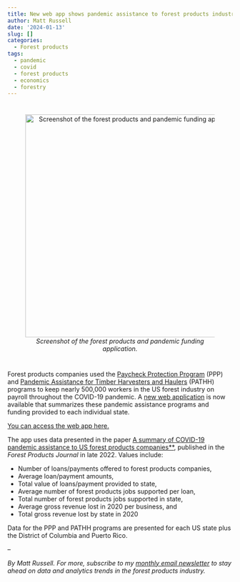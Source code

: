 ```yaml
---
title: New web app shows pandemic assistance to forest products industry by state
author: Matt Russell
date: '2024-01-13'
slug: []
categories:
  - Forest products
tags:
  - pandemic
  - covid
  - forest products
  - economics
  - forestry
---
```



# 
<center>

![*Screenshot of the forest products and pandemic funding application.*](webapp.png){width=500px}
</center>
#  

Forest products companies used the [Paycheck Protection Program](https://www.sba.gov/funding-programs/loans/covid-19-relief-options/paycheck-protection-program) (PPP) and [Pandemic Assistance for Timber Harvesters and Haulers](https://www.farmers.gov/archived/coronavirus/pandemic-assistance/pathh) (PATHH) programs to keep nearly 500,000 workers in the US forest industry on payroll throughout the COVID-19 pandemic. A [new web application](https://matt-arbor.shinyapps.io/forestry_pandemic/) is now available that summarizes these pandemic assistance programs and funding provided to each individual state.
 

[You can access the web app here.](https://matt-arbor.shinyapps.io/forestry_pandemic/)

The app uses data presented in the paper [A summary of COVID-19 pandemic assistance to US forest products companies**](https://meridian.allenpress.com/fpj/article/72/4/253/488883/A-Summary-of-COVID-19-Pandemic-Assistance-to-US), published in the *Forest Products Journal* in late 2022. Values include:

* Number of loans/payments offered to forest products companies,
* Average loan/payment amounts,
* Total value of loans/payment provided to state,
* Average number of forest products jobs supported per loan,
* Total number of forest products jobs supported in state,
* Average gross revenue lost in 2020 per business, and
* Total gross revenue lost by state in 2020

Data for the PPP and PATHH programs are presented for each US state plus the District of Columbia and Puerto Rico.  

--

*By Matt Russell. For more, subscribe to my [monthly email newsletter](https://mailchi.mp/d96897dc0f46/arbor-analytics) to stay ahead on data and analytics trends in the forest products industry.*

